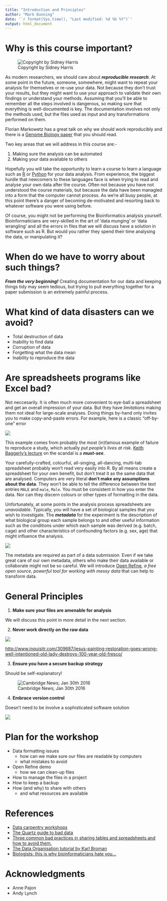 ```yaml
---
title: "Introduction and Principles"
author: "Mark Dunning"
date: '`r format(Sys.time(), "Last modified: %d %b %Y")`'
output: html_document
---
```


# Why is this course important?

![Copyright by Sidney Harris](images/SidneyHarris_MiracleWeb.jpg)

As modern researchers, we should care about ***reproducible research***. At some point in the future, someone, somewhere, might want to repeat your analysis for themselves or re-use your data. Not because they don't trust your results, but they might want to use your approach to validate their own findings or understand your methods. Assuming that you'll be able to remember all the steps involved is dangerous, so making sure that everything is well-documented is key. The documentation involves not only the methods used, but the files used as input and any transformations performed on them. 

Florian Markowetz has a great talk on why we should work reproducibly and there is a [Genome Biology paper](http://genomebiology.biomedcentral.com/articles/10.1186/s13059-015-0850-7) that you should read.

Two key areas that we will address in this course are:-

1. Making sure the analysis can be automated
2. Making your data available to others


Hopefully you will take the opportunity to learn a course to learn a language such as [R](http://cambiotraining.github.io/r-intro/) or [Python](http://pycam.github.io/) for your data analysis. From experience, the biggest hurdle that newcomers to these languages face is when trying to read and analyse your own data after the course. Often not because you have not understood the course materials, but because the data have been managled into a form that the computer cannot process. As we're all busy people, at this point there's a danger of becoming de-motivated and resorting back to whatever software you were using before.

Of course, you might not be performing the Bioinformatics analysis yourself. Bioinformaticians are very-skilled in the art of 'data munging' or 'data wrangling' and all the errors in files that we will discuss have a solution in software such as R. But would you rather they spend their time analysing the data, or manipulating it?

# When do we have to worry about such things?

***From the very beginning!*** Creating documentation for our data and keeping things tidy may seem tedious, but trying to pull everything together for a paper submission is an extremely painful process.

# What kind of data disasters can we avoid?

- Total destruction of data
- Inability to find data
- Corruption of data
- Forgetting what the data mean
- Inability to reproduce the data

# Are spreadsheets programs like Excel bad?


Not neccesarily. It is often much more convenient to eye-ball a spreadsheet and get an overall impression of your data. But they have *limitations* making them not ideal for large-scale analyses. Doing things by-hand only invites you to make copy-and-paste errors. For example, here is a classic "off-by-one" error

![](images/off-by-one.png)

This example comes from probably the most (in)famous example of failure to reproduce a study, which actually *put people's lives at risk*. [Keith Baggerly's lecture](https://youtu.be/7gYIs7uYbMo) on the scandal is a ***must-see***.

Your carefully-crafted, colourful, all-singing, all-dancing, multi-tab spreadsheet probably won't read very easily into R. By all means create a spreadsheet for your own benefit, but don't treat it as the same data that are analysed. Computers are very literal **don't make any assumptions about the data**. They won't be able to tell the difference between the text entries `MALE` and `male`, `Male`. You must be consistent in how you enter the data. Nor can they discern colours or other types of formatting in the data. 



Unfortunately, at some points in the analysis process spreadsheets are *unavoidable*. Typically, you will have a set of biological samples that you wish to investigate. The ***metadata*** for the experiment is the description of what biological group each sample belongs to and other useful information such as the conditions under which each sample was derived (e.g. batch, cage) and other characteristics of confounding factors (e.g. sex, age) that might influence the analysis.

![](images/metadata.png)

The metadata are required as part of a data submission. Even if we take great care of our own metadata, others who make their data available or collaborate might not be so careful. We will introduce  [Open Refine](http://openrefine.org/), *a free open source, powerful tool for working with messy data* that can help to transform data.

# General Principles

1) **Make sure your files are amenable for analysis**

We will discuss this point in more detail in the next section.

2) **Never work directly on the raw data**

![](http://cdn.inquisitr.com/wp-content/uploads/2012/08/jesus-christ-fresco.gif)


[http://www.inquisitr.com/309687/jesus-painting-restoration-goes-wrong-well-intentioned-old-lady-destroys-100-year-old-fresco/](http://www.inquisitr.com/309687/jesus-painting-restoration-goes-wrong-well-intentioned-old-lady-destroys-100-year-old-fresco/)


3) **Ensure you have a secure backup strategy**

Should be self-explanatory!

![Cambridge News; Jan 30th 2016](images/phd-stolen.png)





4) **Embrace version control**

Doesn't need to be involve a sophisticated software solution

![](images/phd101212s.gif)



# Plan for the workshop

- Data formatting issues
    + how can we make sure our files are readable by computers
    + what mistakes to avoid
- Open Refine demo
    + how we can clean-up files
- How to manage the files in a project
- How to keep a backup
- How (and why) to share with others
    + and what resources are available

# References

- [Data carpentry workshops](http://lgatto.github.io/2016-05-16-CAM/)
- [The Quartz guide to bad data](https://github.com/Quartz/bad-data-guide/blob/master/README.md)
- [Three common bad practices in sharing tables and spreadsheets and how to avoid them.](http://luisdva.github.io/pls-don't-do-this/)
- [The Data Organisation tutorial by Karl Broman](http://kbroman.org/dataorg/)
- [Biologists: this is why bioinformaticians hate you...](http://www.opiniomics.org/biologists-this-is-why-bioinformaticians-hate-you/)

# Acknowledgments

- Anne Pajon
- Andy Lynch



